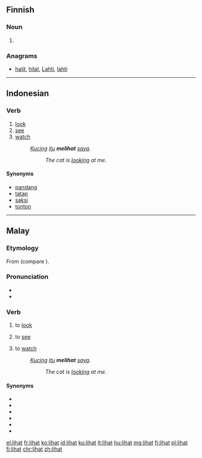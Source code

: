 ==Finnish==

===Noun===
{{head|fi|noun form}}

# {{plural of|liha|lang=fi|nocat=1}}

===Anagrams===
* [[halit#Finnish|halit]], [[hilat#Finnish|hilat]], [[Lahti#Finnish|Lahti]], [[lahti#Finnish|lahti]]

----

==Indonesian==

===Verb===
{{id-verb}}

# [[look]]
# [[see]]
# [[watch]]
#: ''[[kucing|Kucing]] [[itu]] '''melihat''' [[saya]]''.
#:: ''The cat is [[look]]ing at me''.

====Synonyms====
* [[pandang]]
* [[tatap]]
* [[saksi]]
* [[tonton]]

----

==Malay==

===Etymology===
From {{etyl|poz-mly-pro|ms}} {{term/t|poz-mly-pro|*lihat}} (compare {{etyl|id|-}} {{term|lihat|lang=id}}).

===Pronunciation===
* {{IPA|/lihat/|lang=ms}}
* {{rhymes|ihat|hat|at|lang=ms}}

===Verb===
{{head|ms|verb}}

# {{context|transitive|lang=ms}} to [[look]] {{qualifier|to try to see}}
# {{context|transitive|lang=ms}} to [[see]] {{qualifier|perceive with the eyes}}
# {{context|transitive|lang=ms}} to [[watch]] {{qualifier|to observe}}
#: ''[[kucing|Kucing]] [[itu]] '''melihat''' [[saya]]''.
#:: ''The cat is [[look]]ing at me''.

====Synonyms====
* {{l|ms|nampak}}
* {{l|ms|pandang}}
* {{l|ms|saksi}}
* {{l|ms|tatap}}
* {{l|ms|tengok}}
* {{l|ms|tonton}}

[[el:lihat]]
[[fr:lihat]]
[[ko:lihat]]
[[id:lihat]]
[[ku:lihat]]
[[lt:lihat]]
[[hu:lihat]]
[[mg:lihat]]
[[fj:lihat]]
[[pl:lihat]]
[[fi:lihat]]
[[chr:lihat]]
[[zh:lihat]]